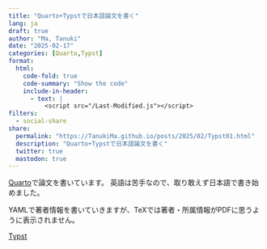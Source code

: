 ```yaml
---
title: "Quarto+Typstで日本語論文を書く"
lang: ja
draft: true
author: "Ma, Tanuki"
date: "2025-02-17"
categories: [Quarto,Typst]
format:
  html:
    code-fold: true
    code-summary: "Show the code"
    include-in-header: 
      - text: |
          <script src="/Last-Modified.js"></script>
filters:
  - social-share
share:
  permalink: "https://TanukiMa.github.io/posts/2025/02/Typst01.html"
  description: "Quarto+Typstで日本語論文を書く"
  twitter: true
  mastodon: true
---
```

[Quarto](https://quarto.org/)で論文を書いています。
英語は苦手なので、取り敢えず日本語で書き始めました。

YAMLで著者情報を書いていきますが、TeXでは著者・所属情報がPDFに思うように表示されません。

[Typst](https://typst.app/)
